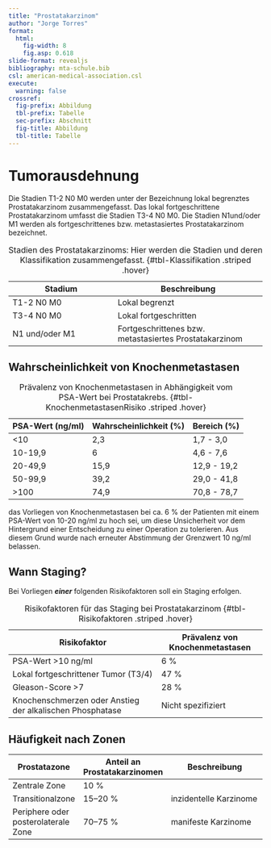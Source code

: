 ```yaml
---
title: "Prostatakarzinom"
author: "Jorge Torres"
format: 
  html: 
    fig-width: 8
    fig.asp: 0.618
slide-format: revealjs
bibliography: mta-schule.bib
csl: american-medical-association.csl
execute:
  warning: false
crossref: 
  fig-prefix: Abbildung
  tbl-prefix: Tabelle
  sec-prefix: Abschnitt
  fig-title: Abbildung
  tbl-title: Tabelle
---
```


# Tumorausdehnung 

Die Stadien T1-2 N0 M0 werden unter der Bezeichnung lokal begrenztes Prostatakarzinom zusammengefasst. Das lokal fortgeschrittene Prostatakarzinom umfasst die Stadien T3-4 N0 M0. Die Stadien N1und/oder M1 werden als fortgeschrittenes bzw. metastasiertes Prostatakarzinom bezeichnet.


| Stadium                     | Beschreibung                            |
|-----------------------------|-----------------------------------------|
| T1-2 N0 M0                  | Lokal begrenzt                          |
| T3-4 N0 M0                  | Lokal fortgeschritten                   |
| N1 und/oder M1              | Fortgeschrittenes bzw. metastasiertes Prostatakarzinom |

: Stadien des Prostatakarzinoms: Hier werden die Stadien und deren Klassifikation zusammengefasst. {#tbl-Klassifikation .striped .hover}


## Wahrscheinlichkeit von Knochenmetastasen 

| PSA-Wert (ng/ml)       | Wahrscheinlichkeit (%) | Bereich (%)   |
|------------------------|------------------------|---------------|
| <10                    | 2,3                    | 1,7 - 3,0     |
| 10-19,9                | 6                      | 4,6 - 7,6     |
| 20-49,9                | 15,9                   | 12,9 - 19,2   |
| 50-99,9                | 39,2                   | 29,0 - 41,8   |
| >100                   | 74,9                   | 70,8 - 78,7   |

: Prävalenz von Knochenmetastasen in Abhängigkeit vom PSA-Wert bei Prostatakrebs. {#tbl-KnochenmetastasenRisiko .striped .hover}


das Vorliegen von Knochenmetastasen bei ca. 6 % der Patienten mit einem PSA-Wert von 10-20 ng/ml zu hoch sei, um diese Unsicherheit vor dem Hintergrund einer Entscheidung zu einer Operation zu tolerieren. Aus diesem Grund wurde nach erneuter Abstimmung der Grenzwert 10 ng/ml belassen.


## Wann Staging? 

Bei Vorliegen ***einer*** folgenden Risikofaktoren soll ein Staging erfolgen. 

| Risikofaktor                                  | Prävalenz von Knochenmetastasen | 
|-----------------------------------------------|---------------------------------|
| PSA-Wert >10 ng/ml                            | 6 %                             | 
| Lokal fortgeschrittener Tumor (T3/4)          | 47 %                            | 
| Gleason-Score >7                              | 28 %                            | 
| Knochenschmerzen oder Anstieg der alkalischen Phosphatase | Nicht spezifiziert  | 

: Risikofaktoren für das Staging bei Prostatakarzinom {#tbl-Risikofaktoren .striped .hover}

## Häufigkeit nach Zonen

| Prostatazone                   | Anteil an Prostatakarzinomen | Beschreibung                                                  |
|--------------------------------|------------------------------|----------------------------------------------------------------|
| Zentrale Zone                  | 10 %                         |                 |
| Transitionalzone               | 15–20 %                      |  inzidentelle Karzinome                                  |
| Periphere oder posterolaterale Zone | 70–75 %                |  manifeste Karzinome                              |

